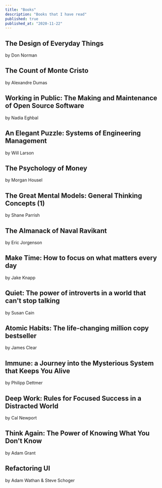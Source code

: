```yaml
---
title: "Books"
description: "Books that I have read"
published: true
published_at: "2020-11-22"
---
```


## The Design of Everyday Things

by Don Norman

## The Count of Monte Cristo

by Alexandre Dumas

## Working in Public: The Making and Maintenance of Open Source Software

by Nadia Eghbal

## An Elegant Puzzle: Systems of Engineering Management

by Will Larson

## The Psychology of Money

by Morgan Housel

## The Great Mental Models: General Thinking Concepts (1)

by Shane Parrish

## The Almanack of Naval Ravikant

by Eric Jorgenson

## Make Time: How to focus on what matters every day

by Jake Knapp

## Quiet: The power of introverts in a world that can't stop talking

by Susan Cain

## Atomic Habits: The life-changing million copy bestseller

by James Clear

## Immune: a Journey into the Mysterious System that Keeps You Alive

by Philipp Dettmer

## Deep Work: Rules for Focused Success in a Distracted World

by Cal Newport

## Think Again: The Power of Knowing What You Don't Know

by Adam Grant

## Refactoring UI

by Adam Wathan & Steve Schoger
